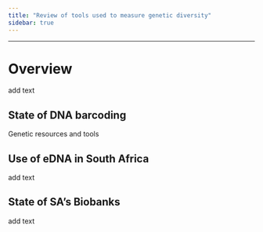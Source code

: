 ```yaml
---
title: "Review of tools used to measure genetic diversity"
sidebar: true
---
```


------------------------------------------------------------------------

# Overview

add text

## State of DNA barcoding

Genetic resources and tools

## Use of eDNA in South Africa

add text

## State of SA's Biobanks

add text
